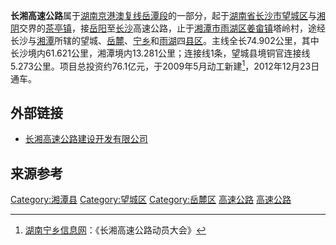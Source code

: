 '''长湘高速公路'''属于[[京港澳高速公路复线湖南段|湖南京港澳复线]][[岳潭高速公路|岳潭段]]的一部分，起于[[湖南省|湖南省]][[长沙市|长沙市]][[望城区|望城区]]与[[湘阴县|湘阴]]交界的[[茶亭镇_(长沙市)|茶亭镇]]，接[[岳阳市|岳阳]]至[[长沙市|长沙]]高速公路，止于[[湘潭市|湘潭市]][[雨湖区|雨湖区]][[姜畲镇|姜畲镇]]塔岭村，途经长沙与[[湘潭市|湘潭]]所辖的望城、[[岳麓区|岳麓]]、[[宁乡县|宁乡]]和[[雨湖区|雨湖]]四[[县级行政区|县区]]。主线全长74.902公里，其中长沙境内61.621公里，湘潭境内13.281公里；连接线1条，望城县境铜官连接线5.273公里。项目总投资约76.1亿元，于2009年5月动工新建<ref>[http://www.nxgov.com/news/gov_open.asp?id=7266 湖南宁乡信息网]{{Dead link|date=2019年11月 |bot=InternetArchiveBot |fix-attempted=yes }}：《长湘高速公路动员大会》</ref>，2012年12月23日通车。

==外部链接==
* [http://www.nxgov.com/news/gov_open.asp?id=7266  长湘高速公路建设开发有限公司]{{Dead link|date=2019年11月 |bot=InternetArchiveBot |fix-attempted=yes }}

== 来源参考 ==
{{Reflist}}

{{长沙基础设施建设}}

[[Category:湘潭县|Category:湘潭县]]
[[Category:望城区|Category:望城区]]
[[Category:岳麓区|Category:岳麓区]]
[[Category:长沙交通|高速公路]]
[[Category:湘潭交通|高速公路]]